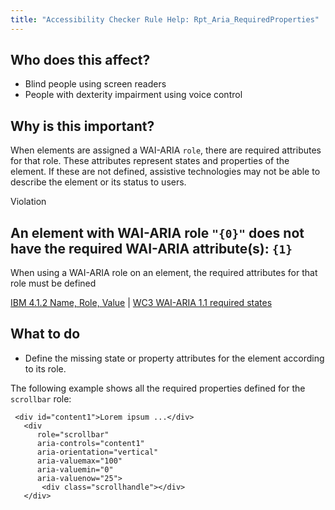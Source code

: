 ```yaml
---
title: "Accessibility Checker Rule Help: Rpt_Aria_RequiredProperties"
---
```


<div className="toolHelp">
<Row>
<Column colLg={5} colMd={3} colSm={4} className="toolLeft">

## Who does this affect?

* Blind people using screen readers
* People with dexterity impairment using voice control

## Why is this important?

When elements are assigned a WAI-ARIA `role`, there are required attributes for that role. These attributes represent states and properties of the element. If these are not defined, assistive technologies may not be able to describe the element or its status to users.

</Column>
<Column colLg={11} colMd={5} colSm={4} className="toolMain">

<div className="level-violation">
Violation
</div>

## An element with WAI-ARIA role `"{0}"` does not have the required WAI-ARIA attribute(s): `{1}`
When using a WAI-ARIA role on an element, the required attributes for that role must be defined

[IBM 4.1.2 Name, Role, Value](http://www.ibm.com/able/guidelines/ci162/name_role_value.html) | [WC3 WAI-ARIA 1.1 required states](https://www.w3.org/TR/wai-aria-1.2/#requiredState)

<div id="elementLocation">
</div>

## What to do


* Define the missing state or property attributes for the element according to its role.

The following example shows all the required properties defined for the `scrollbar` role:
```
 <div id="content1">Lorem ipsum ...</div>
   <div
      role="scrollbar"
      aria-controls="content1"
      aria-orientation="vertical"
      aria-valuemax="100"
      aria-valuemin="0"
      aria-valuenow="25">
       <div class="scrollhandle"></div>
   </div>
```

</Column>
</Row>
</div>

